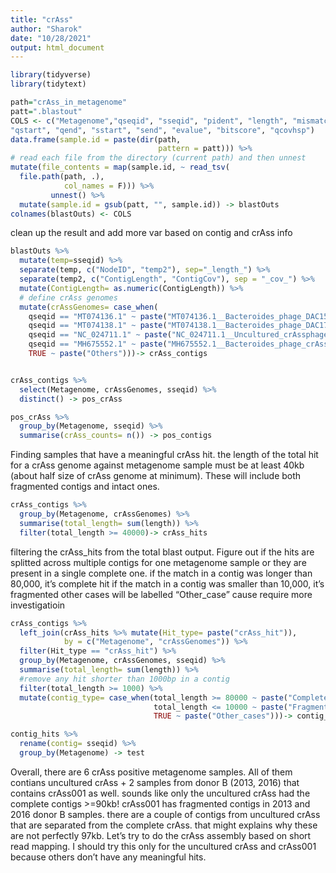 ```yaml
---
title: "crAss"
author: "Sharok"
date: "10/28/2021"
output: html_document
---
```


```r
library(tidyverse)
library(tidytext)

```

```r

path="crAss_in_metagenome"
patt=".blastout"
COLS <- c("Metagenome","qseqid", "sseqid", "pident", "length", "mismatch", "gapopen",
"qstart", "qend", "sstart", "send", "evalue", "bitscore", "qcovhsp")
data.frame(sample.id = paste(dir(path, 
                                 pattern = patt))) %>%
# read each file from the directory (current path) and then unnest
mutate(file_contents = map(sample.id, ~ read_tsv(
  file.path(path, .), 
            col_names = F))) %>%
         unnest() %>%
  mutate(sample.id = gsub(patt, "", sample.id)) -> blastOuts
colnames(blastOuts) <- COLS

```

clean up the result and add more var based on contig and crAss info
```r

blastOuts %>%
  mutate(temp=sseqid) %>%
  separate(temp, c("NodeID", "temp2"), sep="_length_") %>%
  separate(temp2, c("ContigLength", "ContigCov"), sep = "_cov_") %>%
  mutate(ContigLength= as.numeric(ContigLength)) %>%
  # define crAss genomes
  mutate(crAssGenomes= case_when(
    qseqid == "MT074136.1" ~ paste("MT074136.1__Bacteroides_phage_DAC15"),
    qseqid == "MT074138.1" ~ paste("MT074138.1__Bacteroides_phage_DAC17"),
    qseqid == "NC_024711.1" ~ paste("NC_024711.1__Uncultured_crAssphage"),
    qseqid == "MH675552.1" ~ paste("MH675552.1__Bacteroides_phage_crAss001"),
    TRUE ~ paste("Others")))-> crAss_contigs


crAss_contigs %>%
  select(Metagenome, crAssGenomes, sseqid) %>% 
  distinct() -> pos_crAss

pos_crAss %>%
  group_by(Metagenome, sseqid) %>%
  summarise(crAss_counts= n()) -> pos_contigs

```

Finding samples that have a meaningful crAss hit. the length of the total
hit for a crAss genome against metagenome sample must be at least 40kb (about
half size of crAss genome at minimum).
These will include both fragmented contigs and intact ones. 

```r

crAss_contigs %>%
  group_by(Metagenome, crAssGenomes) %>% 
  summarise(total_length= sum(length)) %>%
  filter(total_length >= 40000)-> crAss_hits

```

filtering the crAss_hits from the total blast output. Figure out if the hits
are splitted across multiple contigs for one metagenome sample or they are
present in a single complete one.
if the match in a contig was longer than 80,000, it's complete hit
if the match in a contig was smaller than 10,000, it's fragmented
other cases will be labelled "Other_case" cause require more investigatioin
```r

crAss_contigs %>%
  left_join(crAss_hits %>% mutate(Hit_type= paste("crAss_hit")),
            by = c("Metagenome", "crAssGenomes")) %>%
  filter(Hit_type == "crAss_hit") %>%
  group_by(Metagenome, crAssGenomes, sseqid) %>% 
  summarise(total_length= sum(length)) %>%
  #remove any hit shorter than 1000bp in a contig
  filter(total_length >= 1000) %>%
  mutate(contig_type= case_when(total_length >= 80000 ~ paste("Complete"),
                                total_length <= 10000 ~ paste("Fragmented"),
                                TRUE ~ paste("Other_cases")))-> contig_hits

contig_hits %>%
  rename(contig= sseqid) %>%
  group_by(Metagenome) -> test


```

Overall, there are 6 crAss positive metagenome samples. All of them contians 
uncultured crAss + 2 samples from donor B (2013, 2016) that contains crAss001
as well.
sounds like only the uncultured crAss had the complete contigs >=90kb!
crAss001 has fragmented contigs in 2013 and 2016 donor B samples.
there are a couple of contigs from uncultured crAss that are separated from the
complete crAss. that might explains why these are not perfectly 97kb. Let's 
try to do the crAss assembly based on short read mapping. I should try this only
for the uncultured crAss and crAss001 because others don't have any meaningful
hits. 



